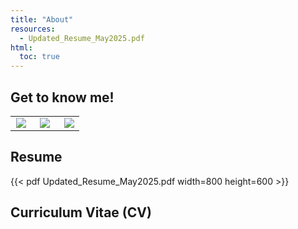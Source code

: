```yaml
---
title: "About"
resources: 
  - Updated_Resume_May2025.pdf
html:
  toc: true
---
```


##  Get to know me!

+----------------------+-----------------------------+----------------------+
|                      |                             |                      |
+:====================:+:===========================:+:====================:+
| ![](29440003.JPG)    | ![](thumbnail_IMG_9681.jpg) | ![](29430003.JPG)    |
+----------------------+-----------------------------+----------------------+

## Resume

{{< pdf Updated_Resume_May2025.pdf width=800 height=600 >}}

## Curriculum Vitae (CV)

